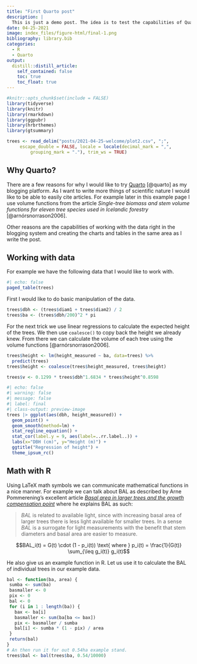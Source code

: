 ```yaml
---
title: "First Quarto post"
description: |
  This is just a demo post. The idea is to test the capabilities of Quarto as a blogging platform. In this post I am just trying out a few capabilities of Quarto and how well it is suited to the kinds of things I would like to write about. Amongst other things. However, time will tell on how well I can focus on writing articles here.
date: 04-25-2021
image: index_files/figure-html/final-1.png
bibliography: library.bib
categories:
  - R
  - Quarto
output:
  distill::distill_article:
    self_contained: false
    toc: true
    toc_float: true
---
```


```r
#knitr::opts_chunk$set(include = FALSE)
library(tidyverse)
library(knitr)
library(rmarkdown)
library(ggpubr)
library(hrbrthemes)
library(gtsummary)

trees <- read_delim("posts/2021-04-25-welcome/plot2.csv", ";", 
     escape_double = FALSE, locale = locale(decimal_mark = ",", 
         grouping_mark = "."), trim_ws = TRUE)
```

## Why Quarto?

There are a few reasons for why I would like to try [Quarto](https://quarto.org) [@quarto] as my blogging platform. As I want to write more things of scientific nature I would like to be able to easily cite articles. For example later in this example page I use volume functions from the article *Single-tree biomass and stem volume functions for eleven tree species used in Icelandic forestry* [@arnórsnorrason2006].

Other reasons are the capabilities of working with the data right in the blogging system and creating the charts and tables in the same area as I write the post.

## Working with data

For example we have the following data that I would like to work with.

```r
#| echo: false
paged_table(trees)
```

First I would like to do basic manipulation of the data.

```r
trees$dbh <- (trees$diam1 + trees$diam2) / 2
trees$ba <- (trees$dbh/200)^2 * pi
```

For the next trick we use linear regressions to calculate the expected height of the trees. We then use `coalesce()` to copy back the height we already knew. From there we can calculate the volume of each tree using the volume functions [@arnórsnorrason2006].

```r
trees$height <- lm(height_measured ~ ba, data=trees) %>% 
  predict(trees)
trees$height <- coalesce(trees$height_measured, trees$height)

trees$v <- 0.1299 * trees$dbh^1.6834 * trees$height^0.8598
```

```r
#| echo: false
#| warning: false
#| message: false
#| label: final
#| class-output: preview-image
trees |> ggplot(aes(dbh, height_measured)) + 
  geom_point() +
  geom_smooth(method=lm) +
  stat_regline_equation() +
  stat_cor(label.y = 9, aes(label=..rr.label..)) +
  labs(x="DBH (cm)", y="Height (m)") +
  ggtitle("Regression of height") +
  theme_ipsum_rc()
```

## Math with R

Using LaTeX math symbols we can communicate mathematical functions in a nice manner. For example we can talk about BAL as described by Arne Pommerening's excellent article [*Basal area in larger trees and the growth compensation point*](https://blogg.slu.se/forest-biometrics/2017/05/26/basal-area-in-larger-trees-and-the-growth-compensation-point/) where he explains BAL as such:

> *BAL* is related to available light, since with increasing basal area of larger trees there is less light available for smaller trees. In a sense *BAL* is a surrogate for light measurements with the benefit that stem diameters and basal area are easier to measure.

$$BAL_i(t) = G(t) \cdot (1 - p_i(t)) \text{ where } p_i(t) = \frac{1}{G(t)} \sum_{\leq g_i(t)} g_i(t)$$

He also give us an example function in R. Let us use it to calculate the BAL of individual trees in our example data.

```r
bal <- function(ba, area) {
 sumba <- sum(ba)
 basmaller <- 0
 pix <- 0
 bal <- 0
 for (i in 1 : length(ba)) {
   bax <- ba[i]
   basmaller <- sum(ba[ba <= bax])
   pix <- basmaller / sumba
   bal[i] <- sumba * (1 - pix) / area
 }
 return(bal)
}
# An then run it for out 0.54ha example stand.
trees$bal <- bal(trees$ba, 0.54/10000)
```

